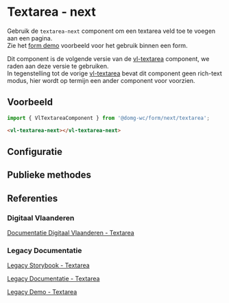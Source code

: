 
# Textarea - next

Gebruik de `textarea-next` component om een textarea veld toe te voegen aan een pagina.<br/>
Zie het [form demo](/docs/applicatief-voorbeelden-form-demo--documentatie) voorbeeld voor het gebruik binnen een form.

Dit component is de volgende versie van de [vl-textarea](/docs/components-textarea--documentatie) component, we raden aan deze versie te gebruiken.<br />
In tegenstelling tot de vorige [vl-textarea](/docs/components-textarea--documentatie) bevat dit component geen rich-text modus, hier wordt op termijn een ander component voor voorzien.

## Voorbeeld

```js
import { VlTextareaComponent } from '@domg-wc/form/next/textarea';
```

```html
<vl-textarea-next></vl-textarea-next>
```

<Canvas of={VlTextAreaStories.TextareaDefault} />

## Configuratie

<ArgTypes of={VlTextAreaStories.TextareaDefault} />

## Publieke methodes

<FormControlPublicMethods />

## Referenties

### Digitaal Vlaanderen

[Documentatie Digitaal Vlaanderen - Textarea](https://overheid.vlaanderen.be/webuniversum/v3/documentation/forms/vl-ui-textarea)

### Legacy Documentatie

[Legacy Storybook - Textarea](https://webcomponenten.omgeving.vlaanderen.be/storybook/?path=/docs/legacy-vl-textarea--default)

[Legacy Documentatie - Textarea](https://webcomponenten.omgeving.vlaanderen.be/doc/VlTextarea.html)

[Legacy Demo - Textarea](https://webcomponenten.omgeving.vlaanderen.be/demo/vl-textarea.html)
